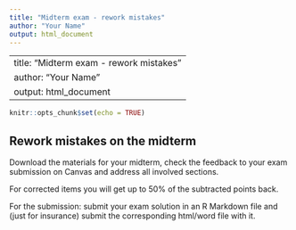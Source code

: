 ```yaml
---
title: "Midterm exam - rework mistakes"
author: "Your Name"
output: html_document
---
```


---
title: "Midterm exam - rework mistakes"
author: "Your Name"
output: html_document
---


```r
knitr::opts_chunk$set(echo = TRUE)
```

## Rework mistakes on the midterm


Download the materials for your midterm, check the feedback to your exam submission on Canvas and address all involved sections. 

For corrected items you will get up to 50% of the subtracted points back. 


For the submission: submit your exam solution in an R Markdown file and (just for insurance) submit the corresponding html/word file with it. 
 
